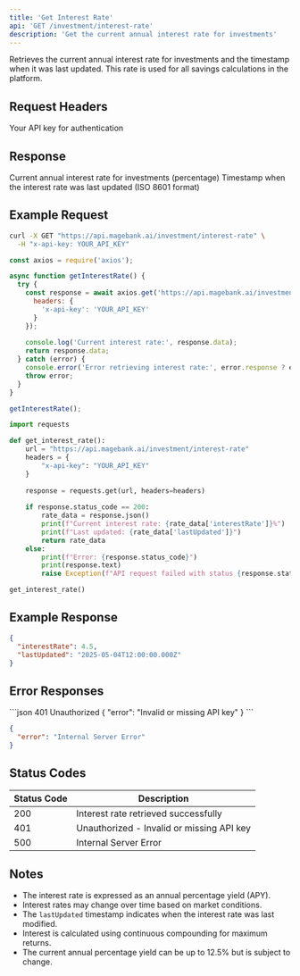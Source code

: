 ```yaml
---
title: 'Get Interest Rate'
api: 'GET /investment/interest-rate'
description: 'Get the current annual interest rate for investments'
---
```


Retrieves the current annual interest rate for investments and the timestamp when it was last updated. This rate is used for all savings calculations in the platform.

## Request Headers

<ParamField header="x-api-key" type="string" required>
  Your API key for authentication
</ParamField>

## Response

<ResponseField name="interestRate" type="number">
  Current annual interest rate for investments (percentage)
</ResponseField>

<ResponseField name="lastUpdated" type="string">
  Timestamp when the interest rate was last updated (ISO 8601 format)
</ResponseField>

## Example Request

<CodeGroup>

```bash cURL
curl -X GET "https://api.magebank.ai/investment/interest-rate" \
  -H "x-api-key: YOUR_API_KEY"
```

```javascript Node.js
const axios = require('axios');

async function getInterestRate() {
  try {
    const response = await axios.get('https://api.magebank.ai/investment/interest-rate', {
      headers: {
        'x-api-key': 'YOUR_API_KEY'
      }
    });
    
    console.log('Current interest rate:', response.data);
    return response.data;
  } catch (error) {
    console.error('Error retrieving interest rate:', error.response ? error.response.data : error.message);
    throw error;
  }
}

getInterestRate();
```

```python Python
import requests

def get_interest_rate():
    url = "https://api.magebank.ai/investment/interest-rate"
    headers = {
        "x-api-key": "YOUR_API_KEY"
    }
    
    response = requests.get(url, headers=headers)
    
    if response.status_code == 200:
        rate_data = response.json()
        print(f"Current interest rate: {rate_data['interestRate']}%")
        print(f"Last updated: {rate_data['lastUpdated']}")
        return rate_data
    else:
        print(f"Error: {response.status_code}")
        print(response.text)
        raise Exception(f"API request failed with status {response.status_code}")

get_interest_rate()
```

</CodeGroup>

## Example Response

```json
{
  "interestRate": 4.5,
  "lastUpdated": "2025-05-04T12:00:00.000Z"
}
```

## Error Responses

<ResponseExample>
```json 401 Unauthorized
{
  "error": "Invalid or missing API key"
}
```

```json 500 Internal Server Error
{
  "error": "Internal Server Error"
}
```
</ResponseExample>

## Status Codes

| Status Code | Description |
|-------------|-------------|
| 200 | Interest rate retrieved successfully |
| 401 | Unauthorized - Invalid or missing API key |
| 500 | Internal Server Error |

## Notes

- The interest rate is expressed as an annual percentage yield (APY).
- Interest rates may change over time based on market conditions.
- The `lastUpdated` timestamp indicates when the interest rate was last modified.
- Interest is calculated using continuous compounding for maximum returns.
- The current annual percentage yield can be up to 12.5% but is subject to change. 